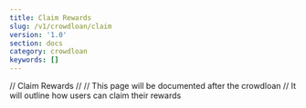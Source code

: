 ```yaml
---
title: Claim Rewards
slug: /v1/crowdloan/claim
version: '1.0'
section: docs
category: crowdloan
keywords: []
---
```


// Claim Rewards 
// 
// This page will be documented after the crowdloan 
// It will outline how users can claim their rewards 